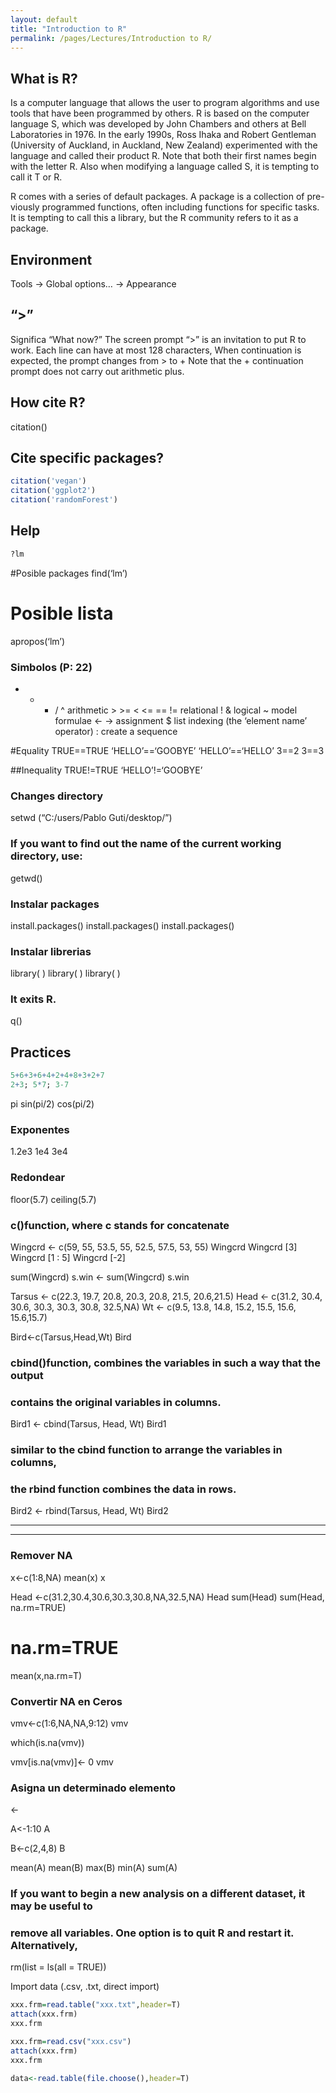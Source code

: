 ```yaml
---
layout: default
title: "Introduction to R"
permalink: /pages/Lectures/Introduction to R/
---
```



## What is R?
Is a computer language that allows the user to program algorithms and use tools 
that have been programmed by others. 
R is based on the computer language S, which was developed by John
Chambers and others at Bell Laboratories in 1976. In the early 1990s, Ross
Ihaka and Robert Gentleman (University of Auckland, in Auckland, New
Zealand) experimented with the language and called their product R. Note
that both their first names begin with the letter R. Also when modifying a
language called S, it is tempting to call it T or R.

R comes with a series of default packages. A package is a collection of pre-
viously programmed functions, often including functions for specific tasks. It is
tempting to call this a library, but the R community refers to it as a package.

## Environment
Tools -> Global options... -> Appearance 


## ">"
Significa "What now?"
The screen prompt ">" is an invitation to put R to work.
Each line can have at most 128 characters,   When continuation is expected, the prompt changes from > to +
Note that the + continuation prompt does not carry out arithmetic plus.

## How cite R?
citation()

## Cite specific packages?
```r
citation('vegan')
citation('ggplot2')
citation('randomForest')
```

## Help
```r
?lm
```

#Posible packages
find('lm')

# Posible lista
apropos('lm')

###  Simbolos (P: 22)
+ - * / ^ arithmetic
> >= < <= == != relational
! & logical
~ model formulae
<- -> assignment
$ list indexing (the ‘element name’ operator)
: create a sequence

#Equality
TRUE==TRUE
'HELLO'=='GOOBYE'
'HELLO'=='HELLO'
3==2
3==3

##Inequality
TRUE!=TRUE
'HELLO'!='GOOBYE'


### Changes directory

setwd ("C:/users/Pablo Guti/desktop/")

### If you want to find out the name of the current working directory, use:
getwd()

### Instalar packages

install.packages()
install.packages()
install.packages()

### Instalar librerias

library( )
library( )
library( )

### It exits R.

q()


## Practices 
```r
5+6+3+6+4+2+4+8+3+2+7
2+3; 5*7; 3-7
```

pi
sin(pi/2)
cos(pi/2)

### Exponentes
1.2e3
1e4
3e4

### Redondear 

floor(5.7)
ceiling(5.7)

###  c()function, where c stands for concatenate

Wingcrd <- c(59, 55, 53.5, 55, 52.5, 57.5, 53, 55)
Wingcrd
Wingcrd [3]
Wingcrd [1 : 5]
Wingcrd [-2]

sum(Wingcrd)
s.win <- sum(Wingcrd)
s.win

Tarsus <- c(22.3, 19.7, 20.8, 20.3, 20.8, 21.5, 20.6,21.5)
Head <- c(31.2, 30.4, 30.6, 30.3, 30.3, 30.8, 32.5,NA)
Wt <- c(9.5, 13.8, 14.8, 15.2, 15.5, 15.6, 15.6,15.7)

Bird<-c(Tarsus,Head,Wt)
Bird

### cbind()function, combines the variables in such a way that the output
### contains the original variables in columns. 

Bird1 <- cbind(Tarsus, Head, Wt)
Bird1

###  similar to the cbind function to arrange the variables in columns, 
###  the rbind function combines the data in rows. 

Bird2 <- rbind(Tarsus, Head, Wt)
Bird2

******************************************************************
******************************************************************

### Remover NA

x<-c(1:8,NA)
mean(x)
x

Head <-c(31.2,30.4,30.6,30.3,30.8,NA,32.5,NA)
Head
sum(Head)
sum(Head, na.rm=TRUE)

#   na.rm=TRUE 
mean(x,na.rm=T)

###   Convertir NA en Ceros

vmv<-c(1:6,NA,NA,9:12)
vmv

which(is.na(vmv))

vmv[is.na(vmv)]<- 0
vmv

### Asigna un determinado elemento

<- 

A<-1:10
A

B<-c(2,4,8)
B

mean(A)
mean(B)
max(B)
min(A)
sum(A)

### If you want to begin a new analysis on a different dataset, it may be useful to
### remove all variables. One option is to quit R and restart it. Alternatively,

rm(list = ls(all = TRUE))


Import data (.csv, .txt, direct import)

```r
xxx.frm=read.table("xxx.txt",header=T)
attach(xxx.frm)
xxx.frm

xxx.frm=read.csv("xxx.csv")
attach(xxx.frm)
xxx.frm

data<-read.table(file.choose(),header=T)
```

<br/>
<br/>
<br/>
